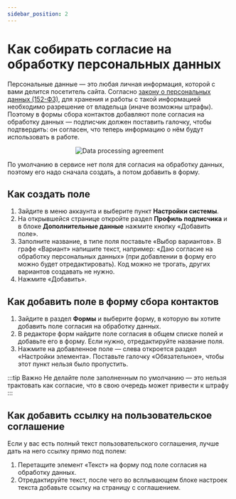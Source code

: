 ```yaml
---
sidebar_position: 2
---
```


# Как собирать согласие на обработку персональных данных

Персональные данные — это любая личная информация, которой с вами делится посетитель сайта. Согласно [закону о персональных данных (152-ФЗ)](http://www.consultant.ru/document/cons_doc_LAW_61801/), для хранения и работы с такой информацией необходимо разрешение от владельца (иначе возможны штрафы). Поэтому в формы сбора контактов добавляют поле согласия на обработку данных — подписчик должен поставить галочку, чтобы подтвердить: он согласен, что теперь информацию о нём будут использовать в работе.

<p align="center">
    <img src={dataProcessingAgreement} alt="Data processing agreement" />
</p>

По умолчанию в сервисе нет поля для согласия на обработку данных, поэтому его надо сначала создать, а потом добавить в форму.

## Как создать поле
1. Зайдите в меню аккаунта и выберите пункт **Настройки системы**.
2. На открывшейся странице откройте раздел **Профиль подписчика** и в блоке **Дополнительные данные** нажмите кнопку «Добавить поле».
3. Заполните название, в типе поля поставьте «Выбор вариантов». В графе «Вариант» напишите текст, например: «Даю согласие на обработку персональных данных» (при добавлении в форму его можно будет отредактировать). Код можно не трогать, других вариантов создавать не нужно.
4. Нажмите «Добавить».

## Как добавить поле в форму сбора контактов
1. Зайдите в раздел **Формы** и выберите форму, в которую вы хотите добавить поле согласия на обработку данных. 
2. В редакторе форм найдите поле согласия в общем списке полей и добавьте его в форму. Если нужно, отредактируйте название поля.
3. Нажмите на добавленное поле — слева откроется раздел «Настройки элемента». Поставьте галочку «Обязательное», чтобы этот пункт нельзя было пропустить.

:::tip Важно
Не делайте поле заполненным по умолчанию — это нельзя трактовать как согласие, что в свою очередь может привести к штрафу
:::

## Как добавить ссылку на пользовательское соглашение
Если у вас есть полный текст пользовательского соглашения, лучше дать на него ссылку прямо под полем:
1. Перетащите элемент «Текст» на форму под поле согласия на обработку данных.
2. Отредактируйте текст, после чего во всплывающем блоке настроек текста добавьте ссылку на страницу с соглашением.